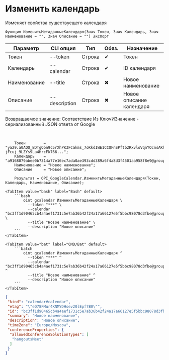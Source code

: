 ﻿---
sidebar_position: 3
description: Изменить календарь и другие функции для работы с Google Calendar в Открытом пакете интеграций - бесплатной open-source библиотеке интеграций для 1С:Предприятие 8, OneScript и CLI
keywords: [1C, 1С, 1С:Предприятие, 1С:Предприятие 8.3, API, Интеграция, Сервисы, Обмен, OneScript, CLI, Google Calendar]
---


# Изменить календарь
 Изменяет свойства существуещего календаря



`Функция ИзменитьМетаданныеКалендаря(Знач Токен, Знач Календарь, Знач Наименование = "", Знач Описание = "") Экспорт`

  | Параметр | CLI опция | Тип | Обяз. | Назначение |
  |-|-|-|-|-|
  | Токен | --token | Строка | &#x2714; | Токен |
  | Календарь | --calendar | Строка | &#x2714; | ID календаря |
  | Наименование | --title | Строка | &#x2716; | Новое наименование |
  | Описание | --description | Строка | &#x2716; | Новое описание календаря |

  
  Возвращаемое значение:   Соответствие Из КлючИЗначение - сериализованный JSON ответа от Google

<br/>




```bsl title="Пример использования для 1С:Предприятие/OneScript"
    Токен        = "ya29.a0AQQ_BDTgQbn9c5rXhPK3FCakms_7oKkdIWE1CCQFnSPftb2RxvloVqnYOcnsAKhXrD0Gq8Tz2Kgn5IBXG5E25uksZfvvTtXob-jFcuj_9LZYs9La4HrcFk766...";
    Календарь    = "a9168079abee0b7314a77e16ec7ada0ae393cdd389a6f4a8d3f4501aa958f8e9@group.calendar.google.com";
    Наименование = "Новое наименование";
    Описание     = "Новое описание";

    Результат = OPI_GoogleCalendar.ИзменитьМетаданныеКалендаря(Токен, Календарь, Наименование, Описание);
```
    

 <Tabs>
  
    <TabItem value="bash" label="Bash" default>
        ```bash
            oint gcalendar ИзменитьМетаданныеКалендаря \
              --token "***" \
              --calendar "bc3ff1d90465cb4a4aef1731c5e7ab36b42f24a17a66127e5f5bbc98078d3fbe@group.calendar.google.com" \
              --title "Новое наименование" \
              --description "Новое описание"
        ```
    </TabItem>
  
    <TabItem value="bat" label="CMD/Bat" default>
        ```batch
            oint gcalendar ИзменитьМетаданныеКалендаря ^
              --token "***" ^
              --calendar "bc3ff1d90465cb4a4aef1731c5e7ab36b42f24a17a66127e5f5bbc98078d3fbe@group.calendar.google.com" ^
              --title "Новое наименование" ^
              --description "Новое описание"
        ```
    </TabItem>
</Tabs>


```json title="Результат"
{
 "kind": "calendar#calendar",
 "etag": "\"eD78FMur4KNMYDHsev20lEpf7B0\"",
 "id": "bc3ff1d90465cb4a4aef1731c5e7ab36b42f24a17a66127e5f5bbc98078d3fbe@group.calendar.google.com",
 "summary": "Новое наименование",
 "description": "Новое описание",
 "timeZone": "Europe/Moscow",
 "conferenceProperties": {
  "allowedConferenceSolutionTypes": [
   "hangoutsMeet"
  ]
 }
}
```
